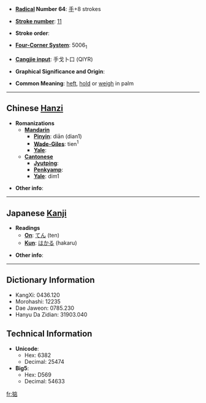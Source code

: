* '''[[Wiktionary:Chinese radical index| Radical]] Number 64''': [[Wiktionary:Chinese radical index 手|手]]+8 strokes

* '''[[Wiktionary:Chinese total strokes index|Stroke number]]''': [[Wiktionary:Chinese total strokes index 11|11]]

* '''Stroke order''': 

* '''[[Wiktionary:Chinese four corner index|Four-Corner System]]''': 5006<sub>1</sub>

* '''[[Wiktionary:Chinese Cangjie index|Cangjie input]]''': 手戈卜口 (QIYR)

* '''Graphical Significance and Origin''': 

* '''Common Meaning''': [[heft]], [[hold]] or [[weigh]] in palm

----

== Chinese [[Hanzi]] ==

* '''Romanizations'''
** '''[[Mandarin]]'''
*** '''[[Pinyin]]''': diān (dian1)
*** '''[[Wade-Giles]]''': tien<sup>1</sup>
*** '''[[Yale]]''': 
** '''[[Cantonese]]'''
*** '''[[Jyutping]]''':
*** '''[[Penkyamp]]''': 
*** '''[[Yale]]''': dim1

* '''Other info''': 

----

== Japanese [[Kanji]] ==

* '''Readings'''
** '''[[On]]''': [[てん]] (ten)
** '''[[Kun]]''': [[はかる]] (hakaru)

* '''Other info''':  

----

== Dictionary Information ==

* KangXi: 0436.120
* Morohashi: 12235
* Dae Jaweon: 0785.230
* Hanyu Da Zidian: 31903.040

== Technical Information ==

* '''Unicode''':
** Hex: 6382
** Decimal: 25474
* '''Big5''':
** Hex: D569
** Decimal: 54633

[[fr:掂]]